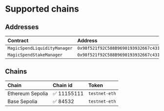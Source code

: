 # Supported chains

## Addresses

| Contract   | Address |
| :------ | :------ |
| `MagicSpendLiquidityManager`      |  `0x98f521f92C588B9690193932667c43153502f206` |
| `MagicSpendStakeManager`      |  `0x98f521f92C588B9690193932667c43153502f206` |

## Chains

| Chain   | Chain id | Token |
| :------ | :------ | :------ |
| Ethereum Sepolia     | ✅ 11155111	|  `testnet-eth` |
| Base Sepolia     | ✅ 84532	|  `testnet-eth` |
